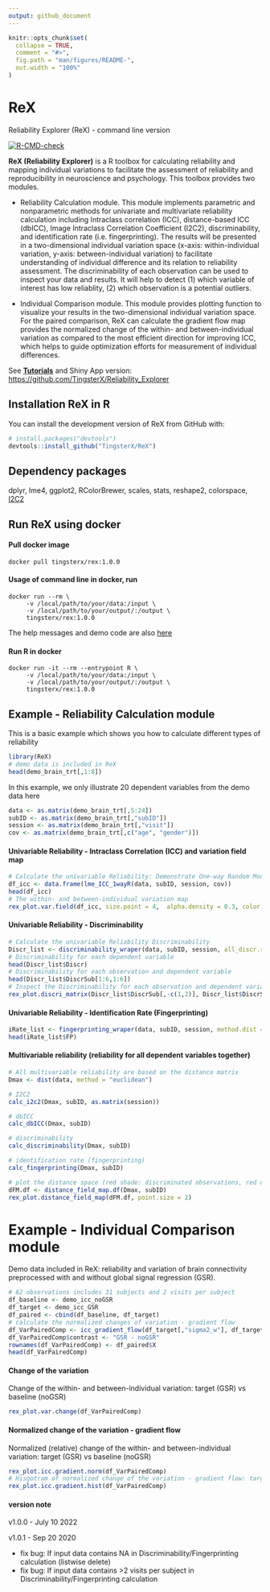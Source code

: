 ```yaml
---
output: github_document
---
```


<!-- README.md is generated from README.Rmd. Please edit that file -->

```r
knitr::opts_chunk$set(
  collapse = TRUE,
  comment = "#>",
  fig.path = "man/figures/README-",
  out.width = "100%"
)
```

# ReX 
Reliability Explorer (ReX) - command line version

<!-- badges: start -->
[![R-CMD-check](https://github.com/TingsterX/ReX/actions/workflows/R-CMD-check.yaml/badge.svg)](https://github.com/TingsterX/ReX/actions/workflows/R-CMD-check.yaml)
<!-- badges: end -->


**ReX (Reliability Explorer)** is a R toolbox for calculating
reliability and mapping individual variations to facilitate the
assessment of reliability and reproducibility in neuroscience and
psychology. This toolbox provides two modules.

-   Reliability Calculation module. This module implements parametric
    and nonparametric methods for univariate and multivariate
    reliability calculation including Intraclass correlation (ICC),
    distance-based ICC (dbICC), Image Intraclass Correlation Coefficient
    (I2C2), discriminability, and identification rate
    (i.e. fingerprinting). The results will be presented in a
    two-dimensional individual variation space (x-axis:
    within-individual variation, y-axis: between-individual variation)
    to facilitate understanding of individual difference and its
    relation to reliability assessment. The discriminability of each
    observation can be used to inspect your data and results. It will
    help to detect (1) which variable of interest has low
    reliablity, (2) which observation is a potential outliers.

-   Individual Comparison module. This module provides plotting function
    to visualize your results in the two-dimensional individual
    variation space. For the paired comparison, ReX can calculate the
    gradient flow map provides the normalized change of the within- and
    between-individual variation as compared to the most efficient
    direction for improving ICC, which helps to guide optimization
    efforts for measurement of individual differences.

See [**Tutorials**](https://github.com/TingsterX/Reliability_Explorer#tutorials) and Shiny App version:
<https://github.com/TingsterX/Reliability_Explorer>

## Installation ReX in R

You can install the development version of ReX from GitHub with:

``` r
# install.packages("devtools")
devtools::install_github("TingsterX/ReX")
```

## Dependency packages

dplyr, lme4, ggplot2, RColorBrewer, scales, stats, reshape2, colorspace,
[I2C2](https://github.com/neuroconductor/I2C2)

## Run ReX using docker

#### Pull docker image

```
docker pull tingsterx/rex:1.0.0
```

#### Usage of command line in docker, run
```
docker run --rm \
     -v /local/path/to/your/data:/input \
     -v /local/path/to/your/output/:/output \
     tingsterx/rex:1.0.0
```
The help messages and demo code are also [here](https://github.com/TingsterX/Reliability_Explorer/blob/main/rex_command_helper.md)

#### Run R in docker
```
docker run -it --rm --entrypoint R \
     -v /local/path/to/your/data:/input \
     -v /local/path/to/your/output/:/output \
     tingsterx/rex:1.0.0
```

## Example - Reliability Calculation module

This is a basic example which shows you how to calculate different types of reliability

```r
library(ReX)
# demo data is included in ReX
head(demo_brain_trt[,1:8])
```

In this example, we only illustrate 20 dependent variables from the demo data here
```r
data <- as.matrix(demo_brain_trt[,5:24])
subID <- as.matrix(demo_brain_trt[,"subID"])        
session <- as.matrix(demo_brain_trt[,"visit"])         
cov <- as.matrix(demo_brain_trt[,c("age", "gender")])
```

#### Univariable Reliability - Intraclass Correlation (ICC) and variation field map
```r
# Calculate the univariable Reliability: Demonstrate One-way Random Model based ICC
df_icc <- data.frame(lme_ICC_1wayR(data, subID, session, cov))
head(df_icc)
# The within- and between-individual variation map
rex_plot.var.field(df_icc, size.point = 4,  alpha.density = 0.3, color.point.fill = "red", color="red")
```

#### Univariable Reliability - Discriminability
```r
# Calculate the univariable Reliability Discriminability
Discr_list <- discriminability_wraper(data, subID, session, all_discr.return=TRUE)
# Discriminability for each dependent variable
head(Discr_list$Discr)
# Discriminability for each observation and dependent variable
head(Discr_list$DiscrSub[1:6,1:6])
# Inspect the Discriminability for each observation and dependent variable
rex_plot.discri_matrix(Discr_list$DiscrSub[,-c(1,2)], Discr_list$DiscrSub[,1], Discr_list$DiscrSub[,2])
```


#### Univariable Reliability - Identification Rate (Fingerprinting)
```r
iRate_list <- fingerprinting_wraper(data, subID, session, method.dist = 'euclidean')
head(iRate_list$FP)
```


#### Multivariable reliability (reliability for all dependent variables together)
```r
# All multivariable reliability are based on the distance matrix
Dmax <- dist(data, method = "euclidean")

# I2C2
calc_i2c2(Dmax, subID, as.matrix(session))

# dbICC
calc_dbICC(Dmax, subID)

# discriminability
calc_discriminability(Dmax, subID)

# identification rate (fingerprinting)
calc_fingerprinting(Dmax, subID)

# plot the distance space (red shade: discriminated observations, red dot: identified observation)
dFM.df <- distance_field_map.df(Dmax, subID)
rex_plot.distance_field_map(dFM.df, point.size = 2)
```

# Example - Individual Comparison module
Demo data included in ReX: reliability and variation of brain connectivity preprocessed with and without global signal regression (GSR).
```r
# 62 observations includes 31 subjects and 2 visits per subject
df_baseline <- demo_icc_noGSR
df_target <- demo_icc_GSR
df_paired <- cbind(df_baseline, df_target)
# calculate the normalized changes of variation - gradient flow 
df_VarPairedComp <- icc_gradient_flow(df_target[,"sigma2_w"], df_target[,"sigma2_b"], df_baseline[,"sigma2_w"], df_baseline[,"sigma2_b"])
df_VarPairedComp$contrast <- "GSR - noGSR"
rownames(df_VarPairedComp) <- df_paired$X
head(df_VarPairedComp)
```

#### Change of the variation
Change of the within- and between-individual variation: target (GSR) vs baseline (noGSR)
```r
rex_plot.var.change(df_VarPairedComp)
```

#### Normalized change of the variation - gradient flow
Normalized (relative) change of the within- and between-individual variation: target (GSR) vs baseline (noGSR)
```r
rex_plot.icc.gradient.norm(df_VarPairedComp)
# Hisgotram of normalized change of the variation - gradient flow: target vs baseline
rex_plot.icc.gradient.hist(df_VarPairedComp)
```

#### version note
v1.0.0 - July 10 2022

v1.0.1 - Sep 20 2020

  - fix bug: If input data contains NA in Discriminability/Fingerprinting calculation (listwise delete)
  - fix bug: If input data contains >2 visits per subject in Discriminability/Fingerprinting calculation
